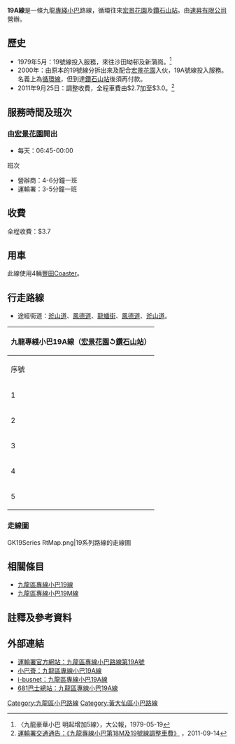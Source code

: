 {{公共汽車路線基礎資訊
|路線名稱=九龍區專線小巴19A線
|代表圖像=
|圖像尺寸=
|經營者=速昇
|路線用車=[[豐田Coaster|豐田Coaster]] LPG
|路綫資訊=
|起點站= [[宏景花園|宏景花園]]
|途經地點=斧山道、鳳德道、龍蟠街
|終點站=[[鑽石山站公共運輸交匯處|鑽石山站]]
|路線性質=
|全程行駛里程=
|全程行車時間=
|單程行車時間=
|服務時間=06:45-00:00
|班次頻率=營辦商：營辦商：4-6分鐘<br/>運輸署：3-5分鐘
|全程收費=$3.7
|分段收費站點=
|服務時間以外替代路線=
|主要競爭交通=
|備註=
|走線圖=
|走線圖說明=
}}
'''19A線'''是一條九龍[[專綫小巴|專綫小巴]]路線，循環往來[[宏景花園|宏景花園]]及[[鑽石山站公共運輸交匯處|鑽石山站]]。由[[速昇有限公司|速昇有限公司]]營辦。

==歷史==
* 1979年5月：19號線投入服務，來往沙田坳邨及新蒲崗。<ref>〈九龍豪華小巴 明起增加5線〉，大公報，1979-05-19</ref>
* 2000年：由原本的19號線分拆出來及配合[[宏景花園|宏景花園]]入伙，19A號線投入服務。名義上為[[循環線|循環線]]，但到達[[鑽石山站公共運輸交匯處|鑽石山站]]後須再付款。 
* 2011年9月25日：調整收費，全程車費由$2.7加至$3.0。<ref>[http://www.td.gov.hk/tc/traffic_notices/index_id_27345.html 運輸署交通通告：《九龍專線小巴第18M及19號線調整車費》] {{Wayback|url=http://www.td.gov.hk/tc/traffic_notices/index_id_27345.html |date=20200405070832 }}，2011-09-14</ref>

==服務時間及班次==
===由[[宏景花園|宏景花園]]開出===
*每天：06:45-00:00

; 班次
* 營辦商：4-6分鐘一班
* 運輸署：3-5分鐘一班

==收費==
全程收費：$3.7
{{Fare-remarks|6}}

==用車==
此線使用4輛[[豐田Coaster|豐田Coaster]]。

==行走路線==
*途經街道：[[斧山道|斧山道]]、[[鳳德道|鳳德道]]、[[龍蟠街|龍蟠街]]、[[鳳德道|鳳德道]]、[[斧山道|斧山道]]。

{| class="wikitable" style="text-align: center"
! colspan="5" |九龍專綫小巴19A線（[[宏景花園|宏景花園]]↺[[鑽石山站公共運輸交匯處|鑽石山站]]）
|-
!序號!!地區!!街道!!主要車站位置!!備註
|-
|1||斧山||宏景花園內||[[宏景花園|宏景花園]]總站||
|-
|2|| rowspan="3" |鑽石山||鳳德道||[[志蓮淨苑|志蓮淨苑]]、星河明居||
|-
|3||龍蟠街||[[鑽石山站公共運輸交匯處|鑽石山站]]總站（荷里活廣場）||循環線折返點<BR>須下車重新繳費
|-
|4||鳳德道||[[志蓮淨苑|志蓮淨苑]]||
|-
|5||斧山||宏景花園內||[[宏景花園|宏景花園]]總站||
|}

===走線圖===
<gallery>
GK19Series RtMap.png|19系列路線的走線圖
</gallery>

==相關條目==
*[[九龍區專線小巴19線|九龍區專線小巴19線]]
*[[九龍區專線小巴19M線|九龍區專線小巴19M線]]

==註釋及參考資料==
{{references}}

==外部連結==
* [http://hketransport.td.gov.hk/ris_page/get_gmb_detail.php?route_id=2512&lang=TC 運輸署官方網站：九龍區專線小巴路線第19A號] {{Wayback|url=http://hketransport.td.gov.hk/ris_page/get_gmb_detail.php?route_id=2512&lang=TC |date=20180903090542 }}
* [http://www.16seats.net/chi/gmb/gk_19a.html 小巴薈：九龍區專線小巴19A線] {{Wayback|url=http://www.16seats.net/chi/gmb/gk_19a.html |date=20200716032456 }}
* [http://www.i-busnet.com/minibus/kln/r19a.php i-busnet：九龍區專線小巴19A線] {{Wayback|url=http://www.i-busnet.com/minibus/kln/r19a.php |date=20200405071455 }}
* [http://www.681busterminal.com/version2/index.php?fi=a201&id=120 681巴士總站：九龍區專線小巴19A線] {{Wayback|url=http://www.681busterminal.com/version2/index.php?fi=a201&id=120 |date=20200405071500 }}

{{DEFAULTSORT:019A}}
{{黃大仙區小巴路線列表}}
[[Category:九龍區小巴路線|Category:九龍區小巴路線]]
[[Category:黃大仙區小巴路線|Category:黃大仙區小巴路線]]